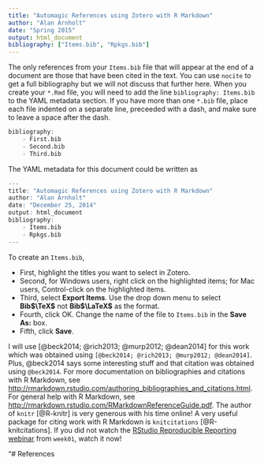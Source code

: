 ```yaml
---
title: "Automagic References using Zotero with R Markdown"
author: "Alan Arnholt"
date: "Spring 2015"
output: html_document
bibliography: ["Items.bib", "Rpkgs.bib"]
---
```


The only references from your `Items.bib` file that will appear at the end of a document are those that have been cited in the text.  You can use `nocite` to get a full bibliography but we will not discuss that further here.  When you create your `*.Rmd` file, you will need to add the line `bibliography: Items.bib` to the YAML metadata section.  If you have more than one `*.bib` file, place each file indented on a separate line, preceeded with a dash, and make sure to leave a space after the dash.
```r
bibliography:
    - First.bib
    - Second.bib
    - Third.bib
```

The YAML metadata for this document could be written as
```r
---
title: "Automagic References using Zotero with R Markdown"
author: "Alan Arnholt"
date: "December 25, 2014"
output: html_document
bibliography: 
    - Items.bib
    - Rpkgs.bib
---
```

To create an `Items.bib`, 

* First, highlight the titles you want to select in Zotero.  
* Second, for Windows users, right click on the highlighted items; for Mac users, Control-click on the highlighted items. 
* Third, select **Export Items**.  Use the drop down menu to select **Bib$\TeX$** not **Bib$\LaTeX$** as the format. 
* Fourth, click OK.  Change the name of the file to `Items.bib` in the **Save As:** box. 
* Fifth, click **Save**.


I will use [@beck2014; @rich2013; @murp2012; @dean2014] for this work which was obtained using `[@beck2014; @rich2013; @murp2012; @dean2014]`.  Plus, @beck2014 says some interesting stuff and that citation was obtained using `@beck2014`.  For more documentation on bibliographies and citations with R Markdown, see [http://rmarkdown.rstudio.com/authoring_bibliographies_and_citations.html](http://rmarkdown.rstudio.com/authoring_bibliographies_and_citations.html).  For general help with R Markdown, see [http://rmarkdown.rstudio.com/RMarkdownReferenceGuide.pdf](http://rmarkdown.rstudio.com/RMarkdownReferenceGuide.pdf).  The author of `knitr` [@R-knitr] is very generous with his time online! A very useful package for citing work with R Markdown is `knitcitations` [@R-knitcitations].  If you did not watch the [RStudio Reproducible Reporting webinar](http://www.rstudio.com/resources/webinars/) from `week01`, watch it now!

"# References
